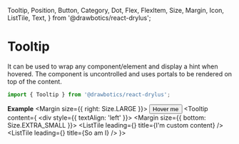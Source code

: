   Tooltip,
  Position,
  Button,
  Category,
  Dot,
  Flex,
  FlexItem,
  Size,
  Margin,
  Icon,
  ListTile,
  Text,
} from '@drawbotics/react-drylus';



# Tooltip
It can be used to wrap any component/element and display a hint when hovered. The component is uncontrolled and uses portals to be rendered on top of the content.
```jsx
import { Tooltip } from '@drawbotics/react-drylus';
```

__Example__
<Playground component={Tooltip}>
  <Flex>
    <FlexItem>
      <Margin size={{ right: Size.LARGE }}>
        <Tooltip content="I am a tooltip">
          <Button category={Category.BRAND}>Hover me</Button>
        </Tooltip>
      </Margin>
    </FlexItem>
    <FlexItem>
      <Tooltip
        content={
          <div style={{ textAlign: 'left' }}>
            <Margin size={{ bottom: Size.EXTRA_SMALL }}>
              <ListTile leading={<Icon name="alert-triangle" category={Category.DANGER} />} title={<Text inversed size={Size.SMALL}>I'm custom content</Text>} />
            </Margin>
            <ListTile leading={<Icon name="check-circle" category={Category.SUCCESS} />} title={<Text inversed size={Size.SMALL}>So am I</Text>} />
          </div>
        }>
        <Dot category={Category.SUCCESS} />
      </Tooltip>
    </FlexItem>
  </Flex>
</Playground>
